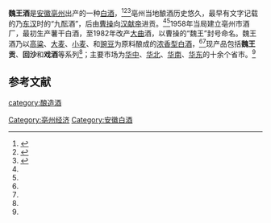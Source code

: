 {{Unreliable sources|time=2021-04-09T13:11:58+00:00}}
'''魏王酒'''是[[安徽|安徽]][[亳州|亳州]]出产的一种[[中国烧酒|白酒]]，<ref name=js>{{cite web|url=http://xczsw.org/xcyz/20090519/37846.html |title=亳州市投资环境|language=Zh-hans|date=2007-08-16}}</ref><ref name=js0>{{cite web|url=https://www.meipian.cn/2arkm303 |title=魏王贡酒的由来|language=Zh-hans|date=2019-08-06}}</ref><ref name=js1>{{cite web|url=http://www.xuanwww.com/czxc/xfxx/2009-03/27/content_24098.htm |title=千秋三国事，百年魏王酒|language=Zh-hans|date=2009-03-27}}</ref>亳州当地酿酒历史悠久，最早有文字记载的乃[[东汉|东汉]]时的“九酝酒”，后由[[曹操|曹操]]向[[汉献帝|汉献帝]]进贡。<ref name=js0/><ref name=js1/>1958年当局建立亳州市酒厂，最初生产薯干白酒，至1982年改产[[大曲|大曲]]酒，以曹操的“魏王”封号命名。魏王酒乃以[[高粱|高粱]]、[[大麦|大麦]]、[[小麦|小麦]]、和[[豌豆|豌豆]]为原料酿成的[[浓香型白酒|浓香型白酒]]，<ref name=js0/><ref name=js1/>现产品包括'''魏王贡'''、'''回沙'''和'''戏酒'''等系列<ref name=js/>；主要市场为[[华中|华中]]、[[华北|华北]]、[[华南|华南]]、[[华东|华东]]的十余个省市。<ref name=js1/>

==参考文献==
{{reflist}}
{{饮料小作品}}
{{中華酒文化}}

[[category:酿造酒|category:酿造酒]]
[[Category:亳州经济|Category:亳州经济]]
[[Category:安徽白酒|Category:安徽白酒]]